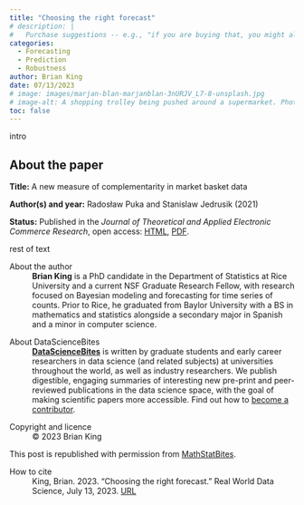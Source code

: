 ```yaml
---
title: "Choosing the right forecast"
# description: |
#   Purchase suggestions -- e.g., "if you are buying that, you might also want this" -- are, to a large extent, informed by the concept of complementarity: that certain products are often bought and/or used together. A journal paper by Puka and Jedrusik sheds light on how these product recommendations can be derived, as Moinak Bhaduri explains.  
categories:
  - Forecasting
  - Prediction
  - Robustness
author: Brian King
date: 07/13/2023
# image: images/marjan-blan-marjanblan-3nURJV_L7-8-unsplash.jpg
# image-alt: A shopping trolley being pushed around a supermarket. Photo by Marjan Blan | @marjanblan on Unsplash.
toc: false
---
```

intro

:::{.callout-note style="margin-top: 0rem;"  collapse="false"}
## About the paper

**Title:** A new measure of complementarity in market basket data

**Author(s) and year:** Radosław Puka and Stanislaw Jedrusik (2021)

**Status:** Published in the *Journal of Theoretical and Applied Electronic Commerce Research*, open access: [HTML](https://www.mdpi.com/0718-1876/16/4/39), [PDF](https://www.mdpi.com/0718-1876/16/4/39/pdf?version=1609984879). 
:::

rest of text

::: {.further-info}
::: grid
::: {.g-col-12 .g-col-md-6}
About the author
: **Brian King** is a PhD candidate in the Department of Statistics at Rice University and a current NSF Graduate Research Fellow, with research focused on Bayesian modeling and forecasting for time series of counts. Prior to Rice, he graduated from Baylor University with a BS in mathematics and statistics alongside a secondary major in Spanish and a minor in computer science.
:::

::: {.g-col-12 .g-col-md-6}
About DataScienceBites
: [**DataScienceBites**](/ideas/datasciencebites/index.qmd) is written by graduate students and early career researchers in data science (and related subjects) at universities throughout the world, as well as industry researchers. We publish digestible, engaging summaries of interesting new pre-print and peer-reviewed publications in the data science space, with the goal of making scientific papers more accessible. Find out how to [become a contributor](/contributor-docs/datasciencebites.qmd).
:::

::: {.g-col-12 .g-col-md-6}
Copyright and licence
: &copy; 2023 Brian King

This post is republished with permission from [MathStatBites](https://mathstatbites.org/determining-the-best-way-to-route-drivers-for-ridesharing-via-reinforcement-learning/).

:::

::: {.g-col-12 .g-col-md-6}
How to cite
: King, Brian. 2023. "Choosing the right forecast." Real World Data Science, July 13, 2023. [URL](https://realworlddatascience.net/news-and-views/datasciencebites/posts/2023/07/13/choosing-right-forecast.html)
:::
:::
:::